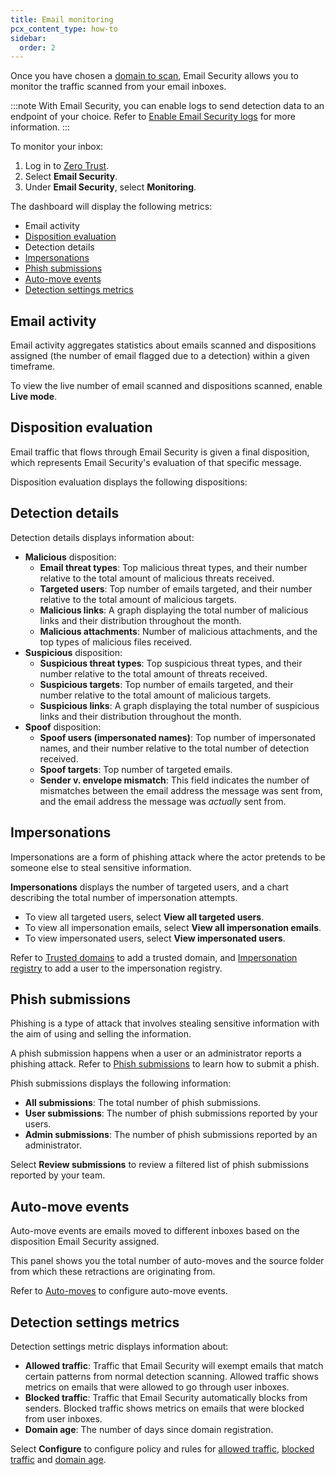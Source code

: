 ```yaml
---
title: Email monitoring
pcx_content_type: how-to
sidebar:
  order: 2
---
```



Once you have chosen a [domain to scan](/cloudflare-one/email-security/setup/post-delivery-deployment/api/office365-api/#connect-your-domains), Email Security allows you to monitor the traffic scanned from your email inboxes.

:::note
With Email Security, you can enable logs to send detection data to an endpoint of your choice. Refer to [Enable Email Security logs](/cloudflare-one/insights/logs/enable-logs/) for more information.
:::

To monitor your inbox:

1. Log in to [Zero Trust](https://one.dash.cloudflare.com/).
2. Select **Email Security**.
3. Under **Email Security**, select **Monitoring**.

The dashboard will display the following metrics:

- Email activity
- [Disposition evaluation](/cloudflare-one/email-security/reference/dispositions-and-attributes/)
- Detection details
- [Impersonations](/cloudflare-one/email-security/detection-settings/impersonation-registry/)
- [Phish submissions](/cloudflare-one/email-security/phish-submissions/)
- [Auto-move events](/cloudflare-one/email-security/auto-moves/)
- [Detection settings metrics](/cloudflare-one/email-security/detection-settings/)

## Email activity

Email activity aggregates statistics about emails scanned and dispositions assigned (the number of email flagged due to a detection) within a given timeframe.

To view the live number of email scanned and dispositions scanned, enable **Live mode**.

## Disposition evaluation

Email traffic that flows through Email Security is given a final disposition, which represents Email Security's evaluation of that specific message.

Disposition evaluation displays the following dispositions:

<Render file="email-security/dispositions-and-attributes" />

## Detection details

Detection details displays information about:

- **Malicious** disposition:
   * **Email threat types**: Top malicious threat types, and their number relative to the total amount of malicious threats received.
   * **Targeted users**: Top number of emails targeted, and their number relative to the total amount of malicious targets.
   * **Malicious links**: A graph displaying the total number of malicious links and their distribution throughout the month.
   * **Malicious attachments**: Number of malicious attachments, and the top types of malicious files received.
- **Suspicious** disposition:
   * **Suspicious threat types**: Top suspicious threat types, and their number relative to the total amount of threats received.
   * **Suspicious targets**: Top number of emails targeted, and their number relative to the total amount of malicious targets.
   * **Suspicious links**: A graph displaying the total number of suspicious links and their distribution throughout the month.
- **Spoof** disposition:
   * **Spoof users (impersonated names)**: Top number of impersonated names, and their number relative to the total number of detection received.
   * **Spoof targets**: Top number of targeted emails.
   * **Sender v. envelope mismatch**: This field indicates the number of mismatches between the email address the message was sent from, and the email address the message was _actually_ sent from.

## Impersonations

Impersonations are a form of phishing attack where the actor pretends to be someone else to steal sensitive information.

**Impersonations** displays the number of targeted users, and a chart describing the total number of impersonation attempts.

- To view all targeted users, select **View all targeted users**.
- To view all impersonation emails, select **View all impersonation emails**.
- To view impersonated users, select **View impersonated users**.

Refer to [Trusted domains](/cloudflare-one/email-security/detection-settings/trusted-domains/) to add a trusted domain, and [Impersonation registry](/cloudflare-one/email-security/detection-settings/impersonation-registry/) to add a user to the impersonation registry.


## Phish submissions

Phishing is a type of attack that involves stealing sensitive information with the aim of using and selling the information.

A phish submission happens when a user or an administrator reports a phishing attack. Refer to [Phish submissions](/cloudflare-one/email-security/phish-submissions/) to learn how to submit a phish.

Phish submissions displays the following information:

- **All submissions**: The total number of phish submissions.
- **User submissions**: The number of phish submissions reported by your users.
- **Admin submissions**: The number of phish submissions reported by an administrator.

Select **Review submissions** to review a filtered list of phish submissions reported by your team.

## Auto-move events

Auto-move events are emails moved to different inboxes based on the disposition Email Security assigned.

This panel shows you the total number of auto-moves and the source folder from which these retractions are originating from.

Refer to [Auto-moves](/cloudflare-one/email-security/auto-moves/) to configure auto-move events.

## Detection settings metrics

Detection settings metric displays information about:

- **Allowed traffic**: Traffic that Email Security will exempt emails that match certain patterns from normal detection scanning. Allowed traffic shows metrics on emails that were allowed to go through user inboxes.
- **Blocked traffic**: Traffic that Email Security automatically blocks from senders. Blocked traffic shows metrics on emails that were blocked from user inboxes.
- **Domain age**: The number of days since domain registration.

Select **Configure** to configure policy and rules for [allowed traffic](/cloudflare-one/email-security/detection-settings/allow-policies/), [blocked traffic](/cloudflare-one/email-security/detection-settings/blocked-senders/) and [domain age](/cloudflare-one/email-security/detection-settings/additional-detections/).